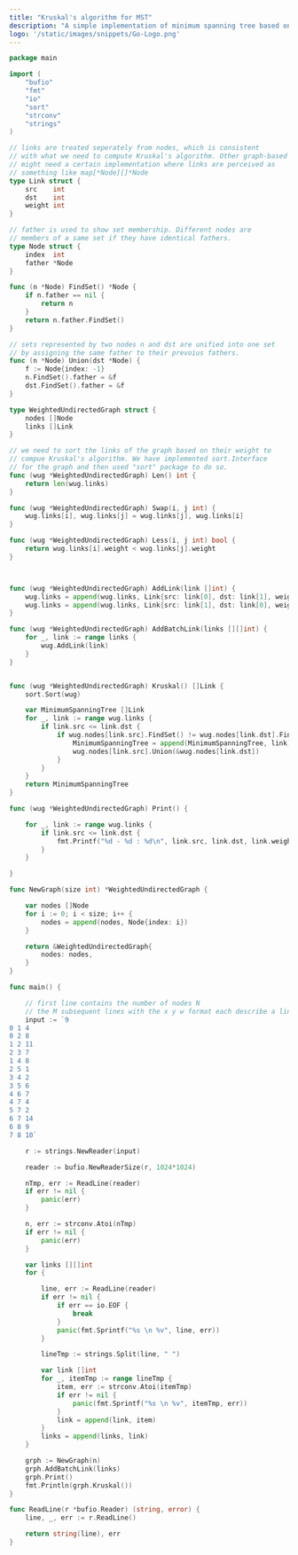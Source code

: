 ```yaml
---
title: "Kruskal's algorithm for MST"
description: "A simple implementation of minimum spanning tree based on Kruskal's algorithm"
logo: '/static/images/snippets/Go-Logo.png'
---
```


```go
package main

import (
	"bufio"
	"fmt"
	"io"
	"sort"
	"strconv"
	"strings"
)

// links are treated seperately from nodes, which is consistent
// with what we need to compute Kruskal's algorithm. Other graph-based
// might need a certain implementation where links are perceived as
// something like map[*Node][]*Node
type Link struct {
	src    int
	dst    int
	weight int
}

// father is used to show set membership. Different nodes are
// members of a same set if they have identical fathers.
type Node struct {
	index  int
	father *Node
}

func (n *Node) FindSet() *Node {
	if n.father == nil {
		return n
	}
	return n.father.FindSet()
}

// sets represented by two nodes n and dst are unified into one set
// by assigning the same father to their prevoius fathers.
func (n *Node) Union(dst *Node) {
	f := Node{index: -1}
	n.FindSet().father = &f
	dst.FindSet().father = &f
}

type WeightedUndirectedGraph struct {
	nodes []Node
	links []Link
}

// we need to sort the links of the graph based on their weight to
// compue Kruskal's algorithm. We have implemented sort.Interface
// for the graph and then used "sort" package to do so.
func (wug *WeightedUndirectedGraph) Len() int {
	return len(wug.links)
}

func (wug *WeightedUndirectedGraph) Swap(i, j int) {
	wug.links[i], wug.links[j] = wug.links[j], wug.links[i]
}

func (wug *WeightedUndirectedGraph) Less(i, j int) bool {
	return wug.links[i].weight < wug.links[j].weight
}



func (wug *WeightedUndirectedGraph) AddLink(link []int) {
	wug.links = append(wug.links, Link{src: link[0], dst: link[1], weight: link[2]})
	wug.links = append(wug.links, Link{src: link[1], dst: link[0], weight: link[2]})
}

func (wug *WeightedUndirectedGraph) AddBatchLink(links [][]int) {
	for _, link := range links {
		wug.AddLink(link)
	}
}


func (wug *WeightedUndirectedGraph) Kruskal() []Link {
	sort.Sort(wug)

	var MinimumSpanningTree []Link
	for _, link := range wug.links {
		if link.src <= link.dst {
			if wug.nodes[link.src].FindSet() != wug.nodes[link.dst].FindSet() {
				MinimumSpanningTree = append(MinimumSpanningTree, link)
				wug.nodes[link.src].Union(&wug.nodes[link.dst])
			}
		}
	}
	return MinimumSpanningTree
}

func (wug *WeightedUndirectedGraph) Print() {

	for _, link := range wug.links {
		if link.src <= link.dst {
			fmt.Printf("%d - %d : %d\n", link.src, link.dst, link.weight)
		}
	}

}

func NewGraph(size int) *WeightedUndirectedGraph {

	var nodes []Node
	for i := 0; i < size; i++ {
		nodes = append(nodes, Node{index: i})
	}

	return &WeightedUndirectedGraph{
		nodes: nodes,
	}
}

func main() {

	// first line contains the number of nodes N
	// the M subsequent lines with the x y w format each describe a link from node x to y with weight w
	input := `9
0 1 4
0 2 8
1 2 11
2 3 7
1 4 8
2 5 1
3 4 2
3 5 6
4 6 7
4 7 4
5 7 2
6 7 14
6 8 9
7 8 10`

	r := strings.NewReader(input)

	reader := bufio.NewReaderSize(r, 1024*1024)

	nTmp, err := ReadLine(reader)
	if err != nil {
		panic(err)
	}

	n, err := strconv.Atoi(nTmp)
	if err != nil {
		panic(err)
	}

	var links [][]int
	for {

		line, err := ReadLine(reader)
		if err != nil {
			if err == io.EOF {
				break
			}
			panic(fmt.Sprintf("%s \n %v", line, err))
		}

		lineTmp := strings.Split(line, " ")

		var link []int
		for _, itemTmp := range lineTmp {
			item, err := strconv.Atoi(itemTmp)
			if err != nil {
				panic(fmt.Sprintf("%s \n %v", itemTmp, err))
			}
			link = append(link, item)
		}
		links = append(links, link)
	}

	grph := NewGraph(n)
	grph.AddBatchLink(links)
	grph.Print()
	fmt.Println(grph.Kruskal())
}

func ReadLine(r *bufio.Reader) (string, error) {
	line, _, err := r.ReadLine()

	return string(line), err
}
```
